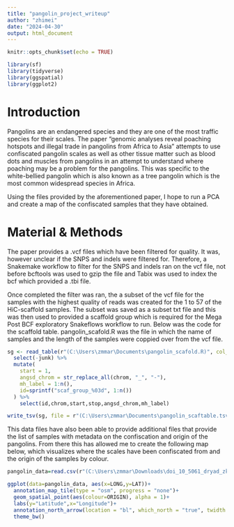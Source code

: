 ---
title: "pangolin_project_writeup"
author: "zhimei"
date: "2024-04-30"
output: html_document
---

```{r setup, include=FALSE}
knitr::opts_chunk$set(echo = TRUE)
```

```{r}
library(sf)            
library(tidyverse)
library(ggspatial)
library(ggplot2)
```

# Introduction
Pangolins are an endangered species and they are one of the most traffic species for their scales. The paper "genomic analyses reveal poaching hotspots and illegal trade in pangolins from Africa to Asia" attempts to use confiscated pangolin scales as well as other tissue matter such as blood dots and muscles from pangolins in an attempt to understand where poaching may be a problem for the pangolins. This was specific to the white-bellied pangolin which is also known as a tree pangolin which is the most common widespread species in Africa.  

Using the files provided by the aforementioned paper, I hope to run a PCA and create a map of the confiscated samples that they have obtained. 

# Material & Methods 

The paper provides a .vcf files which have been filtered for quality. It was, however unclear if the SNPS and indels were filtered for. Therefore, a Snakemake workflow to filter for the SNPS and indels ran on the vcf file, not before bcftools was used to gzip the file and Tabix was used to index the bcf which provided a .tbi file. 

Once completed the filter was ran, the a subset of the vcf file for the samples with the highest quality of reads was created for the 1 to 57 of the HiC-scaffold samples. The subset was saved as a subset txt file and this was then used to provided a scaffold group which is required for the Mega Post BCF exploratory Snakeflows workflow to run. Below was the code for the scaffold table. pangolin_scafold.R was the file in which the name of samples and the length of the samples were coppied over from the vcf file.

```{r}
sg <- read_table(r"(C:\Users\zmmar\Documents\pangolin_scafold.R)", col_names = c("chrom", "stop", "junk")) %>% 
  select(-junk) %>%
  mutate(
    start = 1, 
    angsd_chrom = str_replace_all(chrom, "_", "-"), 
    mh_label = 1:n(), 
    id=sprintf("scaf_group_%03d", 1:n()) 
  ) %>%
    select(id,chrom,start,stop,angsd_chrom,mh_label)

write_tsv(sg, file = r"(C:\Users\zmmar\Documents\pangolin_scaftable.tsv)")
```

This data files have also been able to provide additional files that provide the list of samples with metadata on the confiscation and origin of the pangolins. From there this has allowed me to create the following map below, which visualizes where the scales have been confiscated from and the origin of the samples by colour. 

```{r}
pangolin_data=read.csv(r"(C:\Users\zmmar\Downloads\doi_10_5061_dryad_zkh1893g7__v20231219\PangHKsamples2.csv)")

ggplot(data=pangolin_data, aes(x=LONG,y=LAT))+
  annotation_map_tile(type = "osm", progress = "none")+
  geom_spatial_point(aes(colour=ORIGIN), alpha = 1)+
  labs(y="Latitude",x="Longitude")+
  annotation_north_arrow(location = "bl", which_north = "true", twidth = unit(1,"cm"), style = north_arrow_nautical)+
  theme_bw()
```








